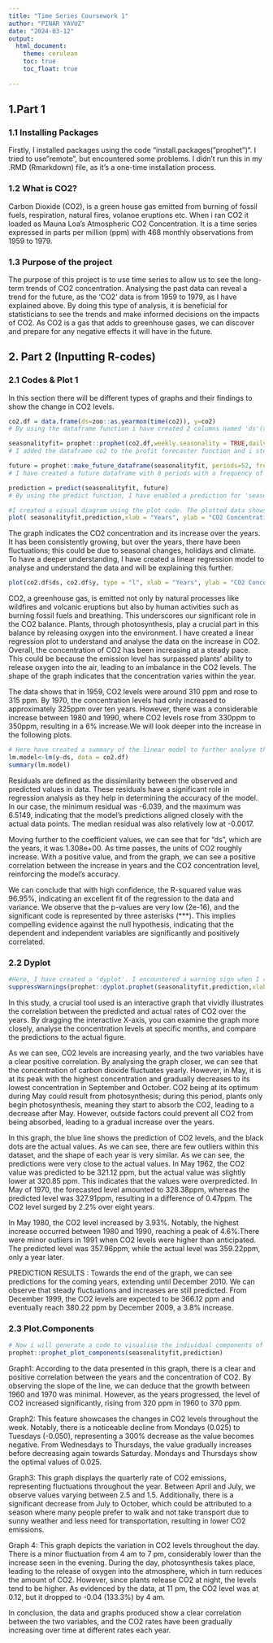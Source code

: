 ```yaml
---
title: "Time Series Coursework 1"
author: "PINAR YAVUZ"
date: "2024-03-12"
output:
  html_document:
    theme: cerulean
    toc: true
    toc_float: true
 
---
```






## 1.Part 1 
### 1.1 Installing Packages
Firstly, I installed packages using the code "install.packages("prophet")". I tried to use "remote", but encountered some problems. 
I didn't run this in my .RMD (Rmarkdown) file, as it's a one-time installation process.

### 1.2 What is CO2?
Carbon Dioxide (CO2), is a green house gas emitted from burning of fossil fuels,
respiration, natural fires, volanoe eruptions etc.
When i ran CO2 it loaded as Mauna Loa's Atmospheric CO2 Concentration.
It is a time series expressed in parts per million (ppm) with 468 monthly observations from 1959 to 1979.

### 1.3 Purpose of the project
The purpose of this project is to use time series to allow us to see the long-term trends of CO2 concentration. Analysing the past data can reveal a trend for the future, as the 'CO2' data is from 1959 to 1979, as I have explained above.
By doing this type of analysis, it is beneficial for statisticians to see the trends and make informed decisions on the impacts of CO2. As CO2 is a gas that adds to greenhouse gases, we can discover and prepare for any negative effects it will have in the future.

## 2. Part 2 (Inputting R-codes)
### 2.1 Codes & Plot 1
In this section there will be different types of graphs and their findings to show the change in CO2 levels.
```r
co2.df = data.frame(ds=zoo::as.yearmon(time(co2)), y=co2)
# By using the dataframe function i have created 2 columns named 'ds'(x-axis,which are the years) and 'y'(which are the CO2 values).

seasonalityfit= prophet::prophet(co2.df,weekly.seasonality = TRUE,daily.seasonality = TRUE)
# I added the dataframe co2 to the profit forecaster function and i stored it to my function 'seasonalityfit'.

future = prophet::make_future_dataframe(seasonalityfit, periods=52, freq="quarter")
# I have created a future dataframe with 8 periods with a frequency of quarterly , for the 'seasonalityfit' model.

prediction = predict(seasonalityfit, future)
# By using the predict function, I have enabled a prediction for 'seasonalityfit' on the future data frame 'future', and named it 'prediction', which i will be using in the next code.
```

```r
#I created a visual diagram using the plot code. The plotted data shows 'prediction' in relation to 'seasonalityfit'
plot( seasonalityfit,prediction,xlab = "Years", ylab = "CO2 Concentration (ppm)")

```

The graph indicates the CO2 concentration and its increase over the years. It has been consistently growing, but over the years, there have been fluctuations; this could be due to seasonal changes, holidays and climate.
To have a deeper understanding, I have created a linear regression model to analyse and understand the data and will be explaining this further.
```r
plot(co2.df$ds, co2.df$y, type = "l", xlab = "Years", ylab = "CO2 Concentration (ppm)", main = "Linear Regression Analysis",col="red")
```


CO2, a greenhouse gas, is emitted not only by natural processes like wildfires and volcanic eruptions but also by human activities such as burning fossil fuels and breathing. This underscores our significant role in the CO2 balance. Plants, through photosynthesis, play a crucial part in this balance by releasing oxygen into the environment.
I have created a linear regression plot to understand and analyse the data on the increase in CO2. Overall, the concentration of CO2 has been increasing at a steady pace. This could be because the emission level has surpassed plants' ability to release oxygen into the air, leading to an imbalance in the CO2 levels. The shape of the graph indicates that the concentration varies within the year. 

The data shows that in 1959, CO2 levels were around 310 ppm and rose to 315 ppm. By 1970, the concentration levels had only increased to approximately 325ppm over ten years. However, there was a considerable increase between 1980 and 1990, where CO2 levels rose from 330ppm to 350ppm, resulting in a 6% increase.We will look deeper into the increase in the following plots.

```r
# Here have created a summary of the linear model to further analyse the data.
lm.model<-lm(y~ds, data = co2.df)
summary(lm.model)
```
Residuals are defined as the dissimilarity between the observed and predicted values in data. These residuals have a significant role in regression analysis as they help in determining the accuracy of the model. In our case, the minimum residual was -6.039, and the maximum was 6.5149, indicating that the model's predictions aligned closely with the actual data points. The median residual was also relatively low at -0.0017.

Moving further to the coefficient values, we can see that for "ds", which are the years, it was 1.308e+00. As time passes, the units of CO2 roughly increase. With a positive value, and from the graph, we can see a positive correlation between the increase in years and the CO2 concentration level, reinforcing the model's accuracy.

We can conclude that with high confidence, the R-squared value was 96.95%, indicating an excellent fit of the regression to the data and variance. We observe that the p-values are very low (2e-16), and the significant code is represented by three asterisks (***). This implies compelling evidence against the null hypothesis, indicating that the dependent and independent variables are significantly and positively correlated.

### 2.2 Dyplot
```r

#Here, I have created a 'dyplot'. I encountered a warning sign when I ran the function of changing my select function. However, I do not have select functions on my code. Therefore, to make my knitting neater, I decided to use the 'suppress warning' function to create a tidier look on my workbook.
suppressWarnings(prophet::dyplot.prophet(seasonalityfit,prediction,xlab = "Years", ylab = "CO2 Concentration (ppm)",main= "Prediction & Actual rates of CO2 over the years"))
```
In this study, a crucial tool used is an interactive graph that vividly illustrates the correlation between the predicted and actual rates of CO2 over the years. 
By dragging the interactive X-axis, you can examine the graph more closely, analyse the concentration levels at specific months, and compare the predictions to the actual figure.

As we can see, CO2 levels are increasing yearly, and the two variables have a clear positive correlation.
By analysing the graph closer, we can see that the concentration of carbon dioxide fluctuates yearly. However, in May, it is at its peak with the highest concentration and gradually decreases to its lowest concentration in September and October. CO2 being at its optimum during May could result from photosynthesis; during this period, plants only begin photosynthesis, meaning they start to absorb the CO2, leading to a decrease after May. However, outside factors could prevent all CO2 from being absorbed, leading to a gradual increase over the years. 

In this graph, the blue line shows the prediction of CO2 levels, and the black dots are the actual values. As we can see, there are few outliers within this dataset, and the shape of each year is very similar. As we can see, the predictions were very close to the actual values. In May 1962, the CO2 value was predicted to be 321.12 ppm, but the actual value was slightly lower at 320.85 ppm. This indicates that the values were overpredicted. In May of 1970, the forecasted level amounted to 328.38ppm, whereas the predicted level was 327.91ppm, resulting in a difference of 0.47ppm. The CO2 level surged by 2.2% over eight years. 

In May 1980, the CO2 level increased by 3.93%. Notably, the highest increase occurred between 1980 and 1990, reaching a peak of 4.6%.There were minor outliers in 1991 when CO2 levels were higher than anticipated. The predicted level was 357.96ppm, while the actual level was 359.22ppm, only a year later.

PREDICTION RESULTS : 
Towards the end of the graph, we can see predictions for the coming years, extending until December 2010. We can observe that steady fluctuations and increases are still predicted. From December 1999, the CO2 levels are expected to be 366.12 ppm and eventually reach 380.22 ppm by December 2009, a 3.8% increase.


### 2.3 Plot.Components
```r
# Now i will generate a code to visualise the individual components of the time series, including trend, yearly, weekly and daily.
prophet::prophet_plot_components(seasonalityfit,prediction) 
```


Graph1:
According to the data presented in this graph, there is a clear and positive correlation between the years and the concentration of CO2. By observing the slope of the line, we can deduce that the growth between 1960 and 1970 was minimal. However, as the years progressed, the level of CO2 increased significantly, rising from 320 ppm in 1960 to 370 ppm.

Graph2:
This feature showcases the changes in CO2 levels throughout the week. Notably, there is a noticeable decline from Mondays (0.025) to Tuesdays (-0.050), representing a 300% decrease as the value becomes negative. From Wednesdays to Thursdays, the value gradually increases before decreasing again towards Saturday. Mondays and Thursdays show the optimal values of 0.025.

Graph3: 
This graph displays the quarterly rate of CO2 emissions, representing fluctuations throughout the year. Between April and July, we observe values varying between 2.5 and 1.5. Additionally, there is a significant decrease from July to October, which could be attributed to a season where many people prefer to walk and not take transport due to sunny weather and less need for transportation, resulting in lower CO2 emissions.

Graph 4:
This graph depicts the variation in CO2 levels throughout the day. There is a minor fluctuation from 4 am to 7 pm, considerably lower than the increase seen in the evening. During the day, photosynthesis takes place, leading to the release of oxygen into the atmosphere, which in turn reduces the amount of CO2. However, since plants release CO2 at night, the levels tend to be higher. As evidenced by the data, at 11 pm, the CO2 level was at 0.12, but it dropped to -0.04 (133.3%) by 4 am.

In conclusion, the data and graphs produced show a clear correlation between the two variables, and the CO2 rates have been gradually increasing over time at different rates each year.
